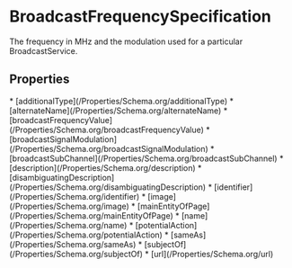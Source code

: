   
# BroadcastFrequencySpecification

The frequency in MHz and the modulation used for a particular BroadcastService.

## Properties

<Grid>
* [additionalType](/Properties/Schema.org/additionalType)
* [alternateName](/Properties/Schema.org/alternateName)
* [broadcastFrequencyValue](/Properties/Schema.org/broadcastFrequencyValue)
* [broadcastSignalModulation](/Properties/Schema.org/broadcastSignalModulation)
* [broadcastSubChannel](/Properties/Schema.org/broadcastSubChannel)
* [description](/Properties/Schema.org/description)
* [disambiguatingDescription](/Properties/Schema.org/disambiguatingDescription)
* [identifier](/Properties/Schema.org/identifier)
* [image](/Properties/Schema.org/image)
* [mainEntityOfPage](/Properties/Schema.org/mainEntityOfPage)
* [name](/Properties/Schema.org/name)
* [potentialAction](/Properties/Schema.org/potentialAction)
* [sameAs](/Properties/Schema.org/sameAs)
* [subjectOf](/Properties/Schema.org/subjectOf)
* [url](/Properties/Schema.org/url)
</Grid>

